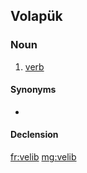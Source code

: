 ==Volapük==

===Noun===
{{vo-noun}}

# [[verb]]

====Synonyms====
* {{l|vo|värb}}

====Declension====
{{vo-decl-noun}}

[[fr:velib]]
[[mg:velib]]